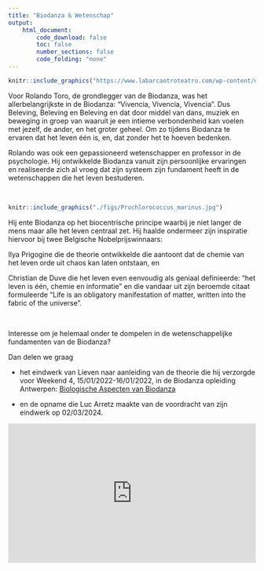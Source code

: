 ```yaml
---
title: "Biodanza & Wetenschap"
output:
    html_document:
        code_download: false
        toc: false
        number_sections: false
        code_folding: "none"
---
```



```r
knitr::include_graphics("https://www.labarcaotroteatro.com/wp-content/uploads/2019/07/primeros-pasos-rolando-toro-post.jpg")
```

Voor Rolando Toro, de grondlegger van de Biodanza, was het allerbelangrijkste in de Biodanza: "Vivencia, Vivencia, Vivencia". Dus Beleving, Beleving en Beleving en dat door middel van dans, muziek en  beweging in groep van waaruit je een intieme verbondenheid kan voelen met jezelf, de ander, en het groter geheel. Om zo tijdens Biodanza te ervaren dat het leven één is, en, dat zonder het te hoeven bedenken.   

Rolando was ook een gepassioneerd wetenschapper en professor in de psychologie. Hij ontwikkelde Biodanza vanuit zijn persoonlijke ervaringen en realiseerde zich al vroeg dat zijn systeem zijn fundament heeft in de wetenschappen die het leven bestuderen. 

</br>

```r
knitr::include_graphics("./figs/Prochlorococcus_marinus.jpg")
```

Hij ente Biodanza op het biocentrische principe waarbij je niet langer de mens maar alle het leven centraal zet. Hij haalde ondermeer zijn inspiratie hiervoor bij twee Belgische Nobelprijswinnaars:  

Ilya Prigogine die de theorie ontwikkelde die aantoont dat de chemie van het leven orde uit chaos kan laten ontstaan, en  

Christian de Duve die het leven even eenvoudig als geniaal definieerde: "het leven is één, chemie en informatie" en die vandaar uit zijn beroemde citaat formuleerde  "Life is an obligatory manifestation of matter, written into the fabric of the universe". 

</br>

Interesse om je helemaal onder te dompelen in de wetenschappelijke fundamenten van de Biodanza? 

Dan delen we graag 

- het eindwerk van Lieven naar aanleiding van de theorie die hij verzorgde voor Weekend 4, 15/01/2022-16/01/2022, in de Biodanza opleiding Antwerpen: [Biologische Aspecten van Biodanza](https://biodanzabrugge.be/biologischeAspectenBiodanza/)  

- en de opname die Luc Arretz maakte van de voordracht van zijn eindwerk op 02/03/2024.

<div><div style="position:relative; padding-top: 56.25%">
<iframe src="https://www.youtube.com/embed/mDkPJ8pmnYA?si=a6V-tPFzMRMC3bfG"frameborder="0" allowfullscreen
      style="position:absolute;top:0;left:0;width:100%;height:100%;"></iframe>
</div></div>

